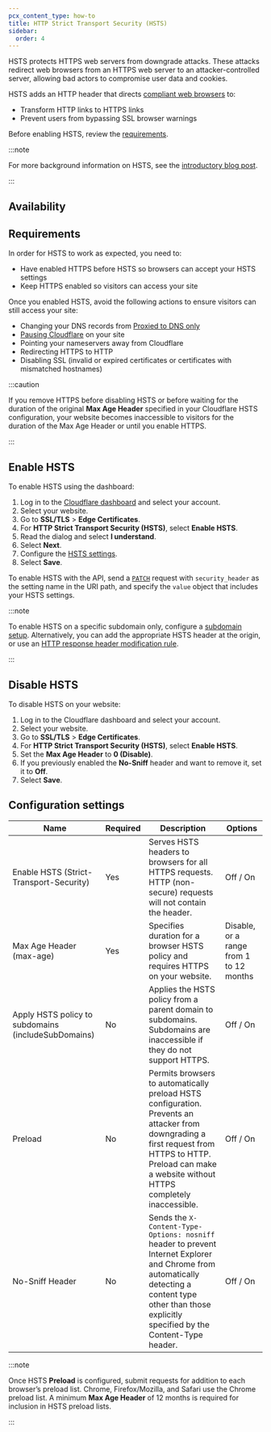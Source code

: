 ```yaml
---
pcx_content_type: how-to
title: HTTP Strict Transport Security (HSTS)
sidebar:
  order: 4
---
```



HSTS protects HTTPS web servers from downgrade attacks. These attacks redirect web browsers from an HTTPS web server to an attacker-controlled server, allowing bad actors to compromise user data and cookies.

HSTS adds an HTTP header that directs [compliant web browsers](/ssl/reference/browser-compatibility/) to:

- Transform HTTP links to HTTPS links
- Prevent users from bypassing SSL browser warnings

Before enabling HSTS, review the [requirements](#requirements).

:::note

For more background information on HSTS, see the [introductory blog post](https://blog.cloudflare.com/enforce-web-policy-with-hypertext-strict-transport-security-hsts/).

:::

## Availability

<FeatureTable id="ssl.hsts" />

## Requirements

In order for HSTS to work as expected, you need to:

- Have enabled HTTPS before HSTS so browsers can accept your HSTS settings
- Keep HTTPS enabled so visitors can access your site

Once you enabled HSTS, avoid the following actions to ensure visitors can still access your site:

- Changing your DNS records from [Proxied to DNS only](/dns/manage-dns-records/reference/proxied-dns-records/)
- [Pausing Cloudflare](/fundamentals/setup/manage-domains/pause-cloudflare/) on your site
- Pointing your nameservers away from Cloudflare
- Redirecting HTTPS to HTTP
- Disabling SSL (invalid or expired certificates or certificates with mismatched hostnames)

:::caution

If you remove HTTPS before disabling HSTS or before waiting for the duration of the original <strong>Max Age Header</strong> specified in your Cloudflare HSTS configuration, your website becomes inaccessible to visitors for the duration of the Max Age Header or until you enable HTTPS.

:::

## Enable HSTS

<Tabs syncKey="dashPlusAPI"> <TabItem label="Dashboard">

To enable HSTS using the dashboard:

1. Log in to the [Cloudflare dashboard](https://dash.cloudflare.com) and select your account.
2. Select your website.
3. Go to **SSL/TLS** > **Edge Certificates**.
4. For **HTTP Strict Transport Security (HSTS)**, select **Enable HSTS**.
5. Read the dialog and select **I understand**.
6. Select **Next**.
7. Configure the [HSTS settings](#configuration-settings).
8. Select **Save**.

</TabItem> <TabItem label="API">

To enable HSTS with the API, send a [`PATCH`](/api/resources/zones/subresources/settings/methods/edit/) request with `security_header` as the setting name in the URI path, and specify the `value` object that includes your HSTS settings.

</TabItem> </Tabs>

:::note

To enable HSTS on a specific subdomain only, configure a [subdomain setup](/dns/zone-setups/subdomain-setup/). Alternatively, you can add the appropriate HSTS header at the origin, or use an [HTTP response header modification rule](/rules/transform/response-header-modification/).

:::

## Disable HSTS

To disable HSTS on your website:

1. Log in to the Cloudflare dashboard and select your account.
2. Select your website.
3. Go to **SSL/TLS** > **Edge Certificates**.
4. For **HTTP Strict Transport Security (HSTS)**, select **Enable HSTS**.
5. Set the **Max Age Header** to **0 (Disable)**.
6. If you previously enabled the **No-Sniff** header and want to remove it, set it to **Off**.
7. Select **Save**.

## Configuration settings

<table style="width:100%">
	<thead>
		<tr>
			<th>Name</th>
			<th>Required</th>
			<th>Description</th>
			<th>Options</th>
		</tr>
	</thead>
	<tbody>
		<tr>
			<td>Enable HSTS (Strict-Transport-Security)</td>
			<td>Yes</td>
			<td>
				Serves HSTS headers to browsers for all HTTPS requests. HTTP
				(non-secure) requests will not contain the header.
			</td>
			<td>Off / On</td>
		</tr>
		<tr>
			<td>Max Age Header (max-age)</td>
			<td>Yes</td>
			<td>
				Specifies duration for a browser HSTS policy and requires HTTPS on your
				website.
			</td>
			<td>Disable, or a range from 1 to 12 months</td>
		</tr>
		<tr>
			<td>Apply HSTS policy to subdomains (includeSubDomains)</td>
			<td>No</td>
			<td>
				Applies the HSTS policy from a parent domain to subdomains. Subdomains
				are inaccessible if they do not support HTTPS.
			</td>
			<td>Off / On</td>
		</tr>
		<tr>
			<td>Preload</td>
			<td>No</td>
			<td>
				Permits browsers to automatically preload HSTS configuration. Prevents
				an attacker from downgrading a first request from HTTPS to HTTP. Preload
				can make a website without HTTPS completely inaccessible.
			</td>
			<td>Off / On</td>
		</tr>
		<tr>
			<td>No-Sniff Header</td>
			<td>No</td>
			<td>
				Sends the <code>X-Content-Type-Options: nosniff</code> header to prevent
				Internet Explorer and Chrome from automatically detecting a content type
				other than those explicitly specified by the Content-Type header.
			</td>
			<td>Off / On</td>
		</tr>
	</tbody>
</table>

:::note

Once HSTS <strong>Preload</strong> is configured, submit requests for addition to each browser’s preload list. Chrome, Firefox/Mozilla, and Safari use the Chrome preload list. A minimum <strong>Max Age Header</strong> of 12 months is required for inclusion in HSTS preload lists.

:::
